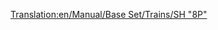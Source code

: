 [[Translation:en/Manual/Base Set/Trains/SH "8P"]]
{{es/Trenes|Imagen=[[File:en/Sh8p.png]]
|Nombre=SH "8P"
|Precio=51.562 € (25.781 £)
|Velocidad=144 km/h (90 mph)
|Peso=170 t
|Potencia=1.600 CV (1.193 kW)
|Coste-anual=4.264 € (2.132 £)
|Diseño=1954
|Duración=23
|Capacidad=--
|Descripción=Es la locomotora de vapor más rápida, potente y más cara de OTTD (TTD y TTDP) en el clima templado. Los nostálgicos del vapor pueden ser reacios a actualizarla por otras máquinas... aunque con la llegada de la [[es/Manual/Base Set/Trains/Floss "47"|Floss "47"]] esto puede cambiar. Tiene mayores costes operacionales que la [[es/Manual/Base Set/Trains/UU "37"|UU "37"]], siendo ésta un poco mejor en costes (si se juega con [[en/Archive/Manual/Settings/Inflation|inflación]]) y potencia. Es también la primera locomotora con larga vida operacional, de 23 años, lo que a la larga le reportará buenos beneficios si la administra correctamente.
|Vida-real=Curiosamente, esta locomotora está basada en la única [https://www.wikipedia.org/wiki/BR Standard Class 8 British Railways Standard Class 8 ''«Duke of Gloucester»''].
}}